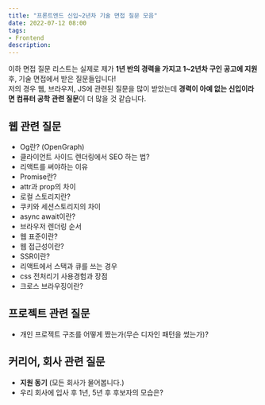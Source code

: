 ```yaml
---
title: "프론트엔드 신입~2년차 기술 면접 질문 모음"
date: 2022-07-12 08:00
tags:
- Frontend
description: 
---
```


이하 면접 질문 리스트는 실제로 제가 **1년 반의 경력을 가지고 1~2년차 구인 공고에 지원** 후, 
기술 면접에서 받은 질문들입니다!  
저의 경우 웹, 브라우저, JS에 관련된 질문을 많이 받았는데 
**경력이 아예 없는 신입이라면 컴퓨터 공학 관련 질문**이 더 많을 것 같습니다.

## 웹 관련 질문

- Og란? (OpenGraph)
- 클라이언트 사이드 렌더링에서 SEO 하는 법?
- 리액트를 써야하는 이유
- Promise란?
- attr과 prop의 차이
- 로컬 스토리지란?
- 쿠키와 세션스토리지의 차이
- async await이란?
- 브라우저 렌더링 순서
- 웹 표준이란?
- 웹 접근성이란?
- SSR이란?
- 리액트에서 스택과 큐를 쓰는 경우
- css 전처리기 사용경험과 장점
- 크로스 브라우징이란?

## 프로젝트 관련 질문

- 개인 프로젝트 구조를 어떻게 짰는가(무슨 디자인 패턴을 썼는가)?

## 커리어, 회사 관련 질문

- **지원 동기** (모든 회사가 물어봅니다.)
- 우리 회사에 입사 후 1년, 5년 후 후보자의 모습은?
